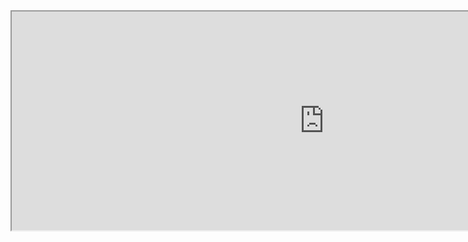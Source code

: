 <div className="replay-block">
  <iframe
    src="https://app.dashcam.io/replay/6866b237409e098717b01513?share=DkovW2uZbdR9XaIJ8sXkJw&embed=true&timestamp=90000&playbackRate=5"
    width="1000"
    height="350"
  />
</div>
